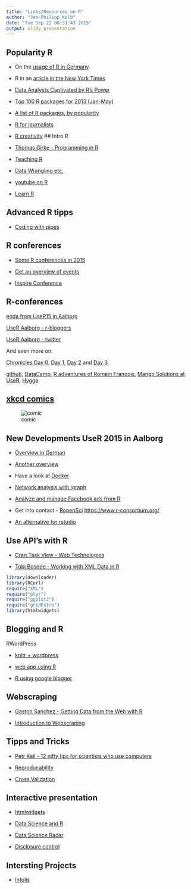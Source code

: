 ```yaml
---
title: "Links/Resources on R"
author: "Jan-Philipp Kolb"
date: "Tue Sep 22 08:31:43 2015"
output: slidy_presentation
---
```



## Popularity R

- On the [usage of R in Germany](http://www.gulli.com/news/23740-programmiersprache-r-in-der-wissenschaft-immer-beliebter-2014-04-24). 
- R in an [article in the New York Times](http://community.oreilly.de/blog/2011/01/18/statistiksoftware-r/)

- [Data Analysts Captivated by R’s Power](http://www.nytimes.com/2009/01/07/technology/business-computing/07program.html?_r=1&)

- [Top 100 R packages for 2013 (Jan-May)](http://www.r-statistics.com/2013/06/top-100-r-packages-for-2013-jan-may/)

- [A list of R packages, by popularity](http://blog.revolutionanalytics.com/2013/06/a-list-of-r-packages-by-popularity.html)

- [R for journalists](http://www.scoop.it/t/r-for-journalists)

- [R creativity](http://www.r-bloggers.com/r-user-groups-highlight-r-creativity/)
## Intro R

- [Thomas Girke - Programming in R](http://manuals.bioinformatics.ucr.edu/home/programming-in-r)

- [Teaching R](http://www.r-bloggers.com/teaching-a-short-topic-to-beginner-r-users/)

- [Data Wrangling etc.](http://stat545-ubc.github.io/)

- [youtube on R](http://www.revolutionanalytics.com/what-r)

- [Learn R](http://www.r-bloggers.com/learn-r-interactively-with-our-new-introduction-to-r-tutorial/)

## Advanced R tipps

- [Coding with pipes](http://www.r-statistics.com/2014/08/simpler-r-coding-with-pipes-the-present-and-future-of-the-magrittr-package/)

## R conferences

- [Some R conferences in 2015](http://www.r-bloggers.com/some-r-conferences-in-2015/)

- [Get an overview of events](http://10times.com/)

- [Inspire Conference](http://inspire.ec.europa.eu/events/conferences/inspire_2014/page/home)

## R-conferences

[eoda from UseR15 in Aalborg](http://blog.eoda.de/2015/07/03/eoda-auf-der-user-conference-2015-in-aalborg-die-highlights-vom-ersten-praesentationstag-teil-2/)

[UseR Aalborg - r-bloggers](http://www.r-bloggers.com/user-2015-conference-in-aalborg/)

[UseR Aalborg - twitter](https://twitter.com/search?q=%23user2015&src=typd)

And even more on:

[Chronicles Day 0](http://www.r-bloggers.com/chronicles-from-user-day-0/), [Day 1](http://www.milanor.net/blog/?p=1765), [Day 2](http://www.r-bloggers.com/chronicles-from-user-day-2/) and [Day 3](http://www.r-bloggers.com/chronicles-from-user-day-3/)

[github](http://www.r-bloggers.com/everyone-loves-r-markdown-and-github-stories-from-the-r-summit-day-two/), [DataCamp](http://www.r-bloggers.com/datacamp-talks-user2015aalborg/), [R adventures of Romain Francois](https://csgillespie.wordpress.com/2015/07/01/user-2015-romain-francois-my-r-adventures/), [Mango Solutions at UseR](http://www.r-bloggers.com/mango-solutions-at-user2015/), [Hygge](http://www.r-bloggers.com/hygge-at-user-2015-aalborg/)


## [xkcd comics](http://xkcd.com/1138/)

![comic](http://imgs.xkcd.com/comics/heatmap.png)


## New Developments UseR 2015 in Aalborg

- [Overview in German](http://blog.eoda.de/2015/07/01/eoda-auf-der-user-conference-2015-in-aalborg-die-eindruecke-vom-tutorial-tuesday/)

- [Another overview](http://blog.revolutionanalytics.com/user-groups/)

- Have a look at [Docker](https://www.docker.com/)

- [Network analysis with igraph](http://igraph.org/r/)

- [Analyze and manage Facebook ads from R](https://github.com/cardcorp/fbRads)

- Get into contact - [RopenSci](https://ropensci.org/community/#join-us)
<https://www.r-consortium.org/>

- [An alternative for rstudio](http://www.openanalytics.eu/downloads/architect)

## Use API's with R

- [Cran Task View - Web Technologies](http://cran.r-project.org/web/views/WebTechnologies.html)

- [Tobi Bosede - Working with XML Data in R](http://www.informit.com/articles/article.aspx?p=2215520)

```r
library(downloader)
library(RCurl)
require("XML")
require("plyr")
require("ggplot2")
require("gridExtra")
library(htmlwidgets)
```

## Blogging and R

RWordPress 

- [knitr + wordpress](http://yihui.name/knitr/demo/wordpress/)


- [web app using R](http://stathack.wordpress.com/2012/11/14/building-a-simple-web-app-using-r/)

- [R using google blogger](http://nevilleandrade.blogspot.de/2014/10/testing-r-using-google-blogger.html)


## Webscraping

- [Gaston Sanchez - Getting Data from the Web with R](http://gastonsanchez.com/work/webdata/getting_web_data_r1_introduction.pdf)

- [Introduction to Webscraping](http://www.training.cam.ac.uk/event/740618)

## Tipps and Tricks

- [Petr Keil - 12 nifty tips for scientists who use computers](http://www.petrkeil.com/?p=2356)

- [Reproducability](http://www.r-bloggers.com/reproducibility-in-computational-research/)

- [Cross Validation](http://www.r-bloggers.com/how-do-you-know-if-your-model-is-going-to-work-part-4-cross-validation-techniques-2/)

## Interactive presentation

- [htmlwidgets](http://www.buildingwidgets.com/)

- [Data Science and R](http://www.r-bloggers.com/some-key-win-vector-serial-data-science-articles/)

- [Data Science Radar](http://www.r-bloggers.com/launching-the-data-science-radar/)

- [Disclosure control](http://www.r-bloggers.com/a-new-method-for-statistical-disclosure-limitation-i/)

## Intersting Projects

- [Infolis](http://infolis.github.io/)
